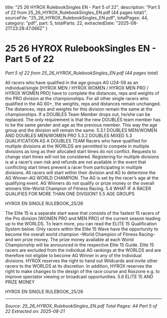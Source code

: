   title: "25 26 HYROX RulebookSingles EN - Part 5 of 22",
  description: "Part 5 of 22 from 25_26_HYROX_RulebookSingles_EN.pdf (44 pages total)",
  sourceFile: "25_26_HYROX_RulebookSingles_EN.pdf",
  totalPages: 44,
  category: "pdf",
  part: 5,
  totalParts: 22,
  extractedDate: "2025-08-21T23:28:47.066Z"
}

# 25 26 HYROX RulebookSingles EN - Part 5 of 22

*Part 5 of 22 from 25_26_HYROX_RulebookSingles_EN.pdf (44 pages total)*

All racers who have qualified in the age groups AG
U24-59 as an individual/single [HYROX MEN /
HYROX WOMEN / HYROX MEN PRO / HYROX WOMEN
PRO] have to complete the distances, reps and
weights of the PRO division at the championships.
For all other single racers who qualified in the AG 60+,
the weights, reps and distances remain unchanged.
The distances, reps and weights for this division
remain the same at the championships.
If a DOUBLES Team Member drops out, he/she can
be replaced. The only requirement is that the new
DOUBLES team member has to be the same gender
and age as the previous member. This way the age
group and the division will remain the same.
5.3.1 DOUBLES MEN/WOMEN AND DOUBLES
MEN/WOMEN PRO
5.3.2 DOUBLES MIXED
5.3 QUALIFICATION AS A
DOUBLES TEAM
Racers who have qualified for multiple divisions at
the WORLDS are permitted to compete in multiple
divisions as long as their allocated start times do not
conflict. Requests to change start times will not be
considered. Registering for multiple divisions is at a
racer’s own risk and refunds are not available in the
event that conflicting start times prevent a racer from
participating in multiple divisions.
All racers will start within their division and AG to
determine the AG Winner–AG WORLD CHAMPION. The
AG is set by the racer’s age at the qualifying event. AG
Winners do not qualify or prize money or the overall
winners title–World Champion of Fitness Racing.
5.4 WHAT IF A RACER
QUALIFIES FOR MORE THAN
ONE DIVISION?
5.5 AGE GROUPS

HYROX EN SINGLE RULEBOOK_25/26

The Elite 15 is a separate start wave that consists of
the fastest 15 racers of the Pro division [WOMEN PRO
and MEN PRO] of the current season leading up to the
WORLDS.
To learn more, you can read the ELITE 15 Qualification
System below.
Only racers within the Elite 15 Wave have the
opportunity to become the overall world champion
–World Champion of Fitness Racing–and win prize
money. The prize money available at each World
Championship will be announced in the respective
Elite 15 Guide.
Elite 15 racers are excluded from the individual AG
rankings at the WORLDS and are therefore not eligible
to become AG Winner in any of the Individual divisions.
HYROX reserves the right to hand out Wildcards and
invite other racers to the WORLDS at its discretion. In
addition, HYROX reserves the right to make changes
to the design of the race course and Roxzone e.g. to
improve spectator viewing or broadcast opportunities.
5.6 ELITE 15 AND PRIZE
MONEY

HYROX EN SINGLE RULEBOOK_25/26

---

*Source: 25_26_HYROX_RulebookSingles_EN.pdf*
*Total Pages: 44*
*Part 5 of 22*
*Extracted on: 2025-08-21*
